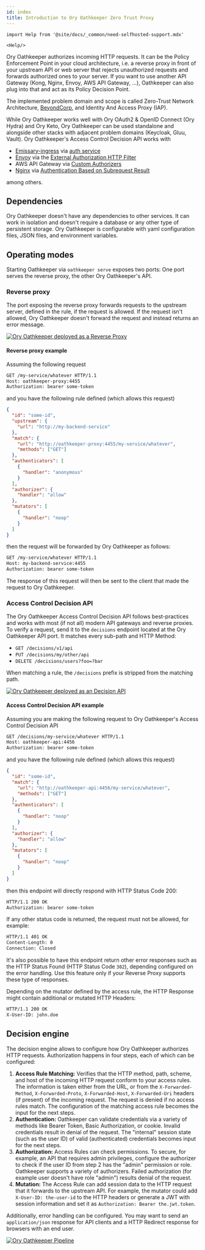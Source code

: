 ```yaml
---
id: index
title: Introduction to Ory Oathkeeper Zero Trust Proxy
---
```


```mdx-code-block
import Help from '@site/docs/_common/need-selfhosted-support.mdx'

<Help/>
```

Ory Oathkeeper authorizes incoming HTTP requests. It can be the Policy Enforcement Point in your cloud architecture, i.e. a
reverse proxy in front of your upstream API or web server that rejects unauthorized requests and forwards authorized ones to your
server. If you want to use another API Gateway (Kong, Nginx, Envoy, AWS API Gateway, ...), Oathkeeper can also plug into that and
act as its Policy Decision Point.

The implemented problem domain and scope is called Zero-Trust Network Architecture, [BeyondCorp](https://www.beyondcorp.com), and
Identity And Access Proxy (IAP).

While Ory Oathkeeper works well with Ory OAuth2 & OpenID Connect (Ory Hydra) and Ory Keto, Ory Oathkeeper can be used standalone
and alongside other stacks with adjacent problem domains (Keycloak, Gluu, Vault). Ory Oathkeeper's Access Control Decision API
works with

- [Emissary-ingress](https://github.com/emissary-ingress/emissary) via
  [auth service](https://www.getambassador.io/docs/edge-stack/latest/topics/running/services/auth-service)
- [Envoy](https://www.envoyproxy.io) via the
  [External Authorization HTTP Filter](https://www.envoyproxy.io/docs/envoy/latest/intro/arch_overview/security/ext_authz_filter.html)
- AWS API Gateway via
  [Custom Authorizers](https://aws.amazon.com/de/blogs/compute/introducing-custom-authorizers-in-amazon-api-gateway/)
- [Nginx](https://www.nginx.com) via
  [Authentication Based on Subrequest Result](https://docs.nginx.com/nginx/admin-guide/security-controls/configuring-subrequest-authentication/)

among others.

## Dependencies

Ory Oathkeeper doesn't have any dependencies to other services. It can work in isolation and doesn't require a database or any
other type of persistent storage. Ory Oathkeeper is configurable with yaml configuration files, JSON files, and environment
variables.

## Operating modes

Starting Oathkeeper via `oathkeeper serve` exposes two ports: One port serves the reverse proxy, the other Ory Oathkeeper's API.

### Reverse proxy

The port exposing the reverse proxy forwards requests to the upstream server, defined in the rule, if the request is allowed. If
the request isn't allowed, Ory Oathkeeper doesn't forward the request and instead returns an error message.

[![Ory Oathkeeper deployed as a Reverse Proxy](https://mermaid.ink/img/eyJjb2RlIjoic2VxdWVuY2VEaWFncmFtXG4gICAgcGFydGljaXBhbnQgQyBhcyBDbGllbnRcbiAgICBwYXJ0aWNpcGFudCBPIGFzIE9hdGhrZWVwZXIgUHJveHlcbiAgICBwYXJ0aWNpcGFudCBBIGFzIFByb3RlY3RlZCBTZXJ2ZXIvQVBJXG4gICAgQy0-Pk86IEhUVFAgUmVxdWVzdFxuICAgIE8tLT4-TzogQ2hlY2sgaWYgcmVxdWVzdCBpcyBhbGxvd2VkXG4gICAgYWx0IGlzIG5vdCBhbGxvd2VkXG4gICAgTy0-PkM6IFJldHVybiBIVFRQIEVycm9yIFxuICAgIGVsc2UgaXMgYWxsb3dlZFxuICAgIE8tPj5BOiBGb3J3YXJkIEhUVFAgUmVxdWVzdCBcbiAgICBBLT4-TzogUmV0dXJuIEhUVFAgUmVzcG9uc2VcbiAgICBPLT4-QzogUmV0dXJuIEhUVFAgUmVzcG9uc2VcbiAgICBlbmQiLCJtZXJtYWlkIjp7InRoZW1lIjoiZGVmYXVsdCJ9fQ)](https://mermaid-js.github.io/mermaid-live-editor/#/edit/eyJjb2RlIjoic2VxdWVuY2VEaWFncmFtXG4gICAgcGFydGljaXBhbnQgQyBhcyBDbGllbnRcbiAgICBwYXJ0aWNpcGFudCBPIGFzIE9hdGhrZWVwZXIgUHJveHlcbiAgICBwYXJ0aWNpcGFudCBBIGFzIFByb3RlY3RlZCBTZXJ2ZXIvQVBJXG4gICAgQy0-Pk86IEhUVFAgUmVxdWVzdFxuICAgIE8tLT4-TzogQ2hlY2sgaWYgcmVxdWVzdCBpcyBhbGxvd2VkXG4gICAgYWx0IGlzIG5vdCBhbGxvd2VkXG4gICAgTy0-PkM6IFJldHVybiBIVFRQIEVycm9yIFxuICAgIGVsc2UgaXMgYWxsb3dlZFxuICAgIE8tPj5BOiBGb3J3YXJkIEhUVFAgUmVxdWVzdCBcbiAgICBBLT4-TzogUmV0dXJuIEhUVFAgUmVzcG9uc2VcbiAgICBPLT4-QzogUmV0dXJuIEhUVFAgUmVzcG9uc2VcbiAgICBlbmQiLCJtZXJtYWlkIjp7InRoZW1lIjoiZGVmYXVsdCJ9fQ)

#### Reverse proxy example

Assuming the following request

```bash
GET /my-service/whatever HTTP/1.1
Host: oathkeeper-proxy:4455
Authorization: bearer some-token
```

and you have the following rule defined (which allows this request)

```json
{
  "id": "some-id",
  "upstream": {
    "url": "http://my-backend-service"
  },
  "match": {
    "url": "http://oathkeeper-proxy:4455/my-service/whatever",
    "methods": ["GET"]
  },
  "authenticators": [
    {
      "handler": "anonymous"
    }
  ],
  "authorizer": {
    "handler": "allow"
  },
  "mutators": [
    {
      "handler": "noop"
    }
  ]
}
```

then the request will be forwarded by Ory Oathkeeper as follows:

```bash
GET /my-service/whatever HTTP/1.1
Host: my-backend-service:4455
Authorization: bearer some-token
```

The response of this request will then be sent to the client that made the request to Ory Oathkeeper.

### Access Control Decision API

The Ory Oathkeeper Access Control Decision API follows best-practices and works with most (if not all) modern API gateways and
reverse proxies. To verify a request, send it to the `decisions` endpoint located at the Ory Oathkeeper API port. It matches every
sub-path and HTTP Method:

- `GET /decisions/v1/api`
- `PUT /decisions/my/other/api`
- `DELETE /decisions/users?foo=?bar`

When matching a rule, the `/decisions` prefix is stripped from the matching path.

[![Ory Oathkeeper deployed as an Decision API](https://mermaid.ink/img/eyJjb2RlIjoic2VxdWVuY2VEaWFncmFtXG4gICAgcGFydGljaXBhbnQgQyBhcyBDbGllbnRcbiAgICBwYXJ0aWNpcGFudCBBRyBhcyBBUEkgR2F0ZXdheVxuICAgIHBhcnRpY2lwYW50IE8gYXMgT2F0aGtlZXBlciBBUElcbiAgICBwYXJ0aWNpcGFudCBBIGFzIFByb3RlY3RlZCBTZXJ2ZXIvQVBJXG4gICAgQy0-PkFHOiBIVFRQIFJlcXVlc3RcbiAgICBBRy0-Pk86IEFzayBqdWRnZSBBUEkgZm9yIGF1dGhvcml6YXRpb25cblxuICAgIGFsdCBpcyBhbGxvd2VkXG4gICAgTy0-PkFHOiBSZXR1cm4gYXV0aCBpbmZvXG4gICAgQUctPj5BOiBGb3J3YXJkIEhUVFAgUmVxdWVzdFxuICAgIEEtPj5BRzogUmV0dXJuIEhUVFAgUmVzcG9uc2VcbiAgICBBRy0-PkM6IFJldHVybiBIVFRQIFJlc3BvbnNlXG4gICAgZWxzZSBpcyBub3QgYWxsb3dlZFxuICAgIE8tPj5BRzogRGVueSByZXF1ZXN0XG4gICAgQUctPj5DOiBSZXR1cm4gSFRUUCBFcnJvclxuICAgIGVuZCIsIm1lcm1haWQiOnsidGhlbWUiOiJkZWZhdWx0In19)](https://mermaid-js.github.io/mermaid-live-editor/#/edit/eyJjb2RlIjoic2VxdWVuY2VEaWFncmFtXG4gICAgcGFydGljaXBhbnQgQyBhcyBDbGllbnRcbiAgICBwYXJ0aWNpcGFudCBBRyBhcyBBUEkgR2F0ZXdheVxuICAgIHBhcnRpY2lwYW50IE8gYXMgT2F0aGtlZXBlciBBUElcbiAgICBwYXJ0aWNpcGFudCBBIGFzIFByb3RlY3RlZCBTZXJ2ZXIvQVBJXG4gICAgQy0-PkFHOiBIVFRQIFJlcXVlc3RcbiAgICBBRy0-Pk86IEFzayBqdWRnZSBBUEkgZm9yIGF1dGhvcml6YXRpb25cblxuICAgIGFsdCBpcyBhbGxvd2VkXG4gICAgTy0-PkFHOiBSZXR1cm4gYXV0aCBpbmZvXG4gICAgQUctPj5BOiBGb3J3YXJkIEhUVFAgUmVxdWVzdFxuICAgIEEtPj5BRzogUmV0dXJuIEhUVFAgUmVzcG9uc2VcbiAgICBBRy0-PkM6IFJldHVybiBIVFRQIFJlc3BvbnNlXG4gICAgZWxzZSBpcyBub3QgYWxsb3dlZFxuICAgIE8tPj5BRzogRGVueSByZXF1ZXN0XG4gICAgQUctPj5DOiBSZXR1cm4gSFRUUCBFcnJvclxuICAgIGVuZCIsIm1lcm1haWQiOnsidGhlbWUiOiJkZWZhdWx0In19)

#### Access Control Decision API example

Assuming you are making the following request to Ory Oathkeeper's Access Control Decision API

```bash
GET /decisions/my-service/whatever HTTP/1.1
Host: oathkeeper-api:4456
Authorization: bearer some-token
```

and you have the following rule defined (which allows this request)

```json
{
  "id": "some-id",
  "match": {
    "url": "http://oathkeeper-api:4456/my-service/whatever",
    "methods": ["GET"]
  },
  "authenticators": [
    {
      "handler": "noop"
    }
  ],
  "authorizer": {
    "handler": "allow"
  },
  "mutators": [
    {
      "handler": "noop"
    }
  ]
}
```

then this endpoint will directly respond with HTTP Status Code 200:

```bash
HTTP/1.1 200 OK
Authorization: bearer some-token
```

If any other status code is returned, the request must not be allowed, for example:

```bash
HTTP/1.1 401 OK
Content-Length: 0
Connection: Closed
```

It's also possible to have this endpoint return other error responses such as the HTTP Status Found (HTTP Status Code `302`),
depending configured on the error handling. Use this feature only if your Reverse Proxy supports these type of responses.

Depending on the mutator defined by the access rule, the HTTP Response might contain additional or mutated HTTP Headers:

```bash
HTTP/1.1 200 OK
X-User-ID: john.doe
```

## Decision engine

The decision engine allows to configure how Ory Oathkeeper authorizes HTTP requests. Authorization happens in four steps, each of
which can be configured:

1. **Access Rule Matching:** Verifies that the HTTP method, path, scheme, and host of the incoming HTTP request conform to your
   access rules. The information is taken either from the URL, or from the `X-Forwarded-Method`, `X-Forwarded-Proto`,
   `X-Forwarded-Host`, `X-Forwarded-Uri` headers (if present) of the incoming request. The request is denied if no access rules
   match. The configuration of the matching access rule becomes the input for the next steps.
2. **Authentication:** Oathkeeper can validate credentials via a variety of methods like Bearer Token, Basic Authorization, or
   cookie. Invalid credentials result in denial of the request. The "internal" session state (such as the user ID) of valid
   (authenticated) credentials becomes input for the next steps.
3. **Authorization:** Access Rules can check permissions. To secure, for example, an API that requires admin privileges, configure
   the authorizer to check if the user ID from step 2 has the "admin" permission or role. Oathkeeper supports a variety of
   authorizers. Failed authorization (for example user doesn't have role "admin") results denial of the request.
4. **Mutation:** The Access Rule can add session data to the HTTP request that it forwards to the upstream API. For example, the
   mutator could add `X-User-ID: the-user-id` to the HTTP headers or generate a JWT with session information and set it as
   `Authorization: Bearer the.jwt.token`.

Additionally, error handling can be configured. You may want to send an `application/json` response for API clients and a HTTP
Redirect response for browsers with an end user.

[![Ory Oathkeeper Pipeline](https://mermaid.ink/img/eyJjb2RlIjoiZ3JhcGggVERcblxucihIVFRQIFJlcXVlc3QpIC0tPiBhcm0oQWNjZXNzIFJ1bGUgTWF0Y2hlcilcbmFybSAtLWZvdW5kIG1hdGNoaW5nIGFjY2VzcyBydWxlLS0-IGFuKEF1dGhlbnRpY2F0b3IpXG5hcm0gLS1kaWQgbm90IGZpbmQgYWNjZXNzIHJ1bGUtLT4gZWhcbmFuIC0tY3JlZGVudGlhbHMgaW4gcmVxdWVzdCBhcmUgdmFsaWQtLT5heihBdXRob3JpemVyKVxuYW4gLS1jcmVkZW50aWFscyBpbiByZXF1ZXN0IGFyZSBpbnZhbGlkLS0-IGVoXG5heiAtLXJlcXVlc3QgZG9lcyBub3QgaGF2ZSBwZXJtaXNzaW9uLS0-IGVoXG5heiAtLXJlcXVlc3QgaGFzIHBlcm1pc3Npb24tLT5tdChNdXRhdG9yKVxubXQtLXRyYW5zZm9ybSBodHRwIHJlcXVlc3QtLT5yZXMoRm9yd2FyZCBIVFRQIFJlcXVlc3QpXG5cbmVoKEVycm9yIEhhbmRsZXIpIC0tIGlmIGVycm9yIGhhbmRsZWQgYXMganNvbiAtLT4gZWhqc29uKEhUVFAgSlNPTiBFcnJvciByZXNwb25zZSlcbmVoKEVycm9yIEhhbmRsZXIpIC0tIGlmIGVycm9yIGhhbmRsZWQgYXMgcmVkaXJlY3QgLS0-IGVocmVkaXJlY3QoSFRUUCBSZWRpcmVjdCByZXNwb25zZSlcbmVoKEVycm9yIEhhbmRsZXIpIC0tIG90aGVycyAtLT4gZWhvdGhlcihFeGVjdXRlIGFueSBvdGhlciBlcnJvciBoYW5kbGluZyBsb2dpYy4uLikiLCJtZXJtYWlkIjp7InRoZW1lIjoiZGVmYXVsdCIsInRoZW1lQ1NTIjoiLmxhYmVsIGZvcmVpZ25PYmplY3QgeyBvdmVyZmxvdzogdmlzaWJsZTsgZm9udC1zaXplOiAxM3B4IH0ifX0)](https://mermaid-js.github.io/mermaid-live-editor/#/edit/eyJjb2RlIjoiZ3JhcGggVERcblxucihIVFRQIFJlcXVlc3QpIC0tPiBhcm0oQWNjZXNzIFJ1bGUgTWF0Y2hlcilcbmFybSAtLWZvdW5kIG1hdGNoaW5nIGFjY2VzcyBydWxlLS0-IGFuKEF1dGhlbnRpY2F0b3IpXG5hcm0gLS1kaWQgbm90IGZpbmQgYWNjZXNzIHJ1bGUtLT4gZWhcbmFuIC0tY3JlZGVudGlhbHMgaW4gcmVxdWVzdCBhcmUgdmFsaWQtLT5heihBdXRob3JpemVyKVxuYW4gLS1jcmVkZW50aWFscyBpbiByZXF1ZXN0IGFyZSBpbnZhbGlkLS0-IGVoXG5heiAtLXJlcXVlc3QgZG9lcyBub3QgaGF2ZSBwZXJtaXNzaW9uLS0-IGVoXG5heiAtLXJlcXVlc3QgaGFzIHBlcm1pc3Npb24tLT5tdChNdXRhdG9yKVxubXQtLXRyYW5zZm9ybSBodHRwIHJlcXVlc3QtLT5yZXMoRm9yd2FyZCBIVFRQIFJlcXVlc3QpXG5cbmVoKEVycm9yIEhhbmRsZXIpIC0tIGlmIGVycm9yIGhhbmRsZWQgYXMganNvbiAtLT4gZWhqc29uKEhUVFAgSlNPTiBFcnJvciByZXNwb25zZSlcbmVoKEVycm9yIEhhbmRsZXIpIC0tIGlmIGVycm9yIGhhbmRsZWQgYXMgcmVkaXJlY3QgLS0-IGVocmVkaXJlY3QoSFRUUCBSZWRpcmVjdCByZXNwb25zZSlcbmVoKEVycm9yIEhhbmRsZXIpIC0tIG90aGVycyAtLT4gZWhvdGhlcihFeGVjdXRlIGFueSBvdGhlciBlcnJvciBoYW5kbGluZyBsb2dpYy4uLikiLCJtZXJtYWlkIjp7InRoZW1lIjoiZGVmYXVsdCIsInRoZW1lQ1NTIjoiLmxhYmVsIGZvcmVpZ25PYmplY3QgeyBvdmVyZmxvdzogdmlzaWJsZTsgZm9udC1zaXplOiAxM3B4IH0ifX0)

